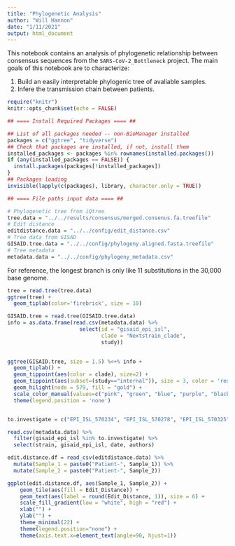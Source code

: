 ```yaml
---
title: "Phylogenetic Analysis"
author: "Will Hannon"
date: "1/11/2021"
output: html_document
---
```


This notebook contains an analysis of phylogenetic relationship between consensus sequences from the `SARS-CoV-2_Bottleneck` project. The main goals of this notebook are to characterize: 

1. Build an easily interpretable phylogenic tree of avaliable samples.
2. Infere the transmission chain between patients.  

```r
require("knitr")
knitr::opts_chunk$set(echo = FALSE)
```

```r

## ==== Install Required Packages ==== ##

## List of all packages needed -- non-BioManager installed
packages = c("ggtree", "tidyverse")
## Check that packages are installed, if not, install them
installed_packages <- packages %in% rownames(installed.packages())
if (any(installed_packages == FALSE)) {
  install.packages(packages[!installed_packages])
}
## Packages loading
invisible(lapply(c(packages), library, character.only = TRUE))

```

```r

## ==== File paths input data ==== ##

# Phylogenetic tree from iQtree
tree.data = "../../results/consensus/merged.consenus.fa.treefile"
# Edit distance
editdistance.data = "../../config/edit_distance.csv"
# Tree data from GISAD
GISAID.tree.data = "../../config/phylogeny.aligned.fasta.treefile"
# Tree metadata 
metadata.data = "../../config/phylogeny_metadata.csv"

```

For reference, the longest branch is only like 11 substitutions in the 30,000 base genome. 

```r

tree = read.tree(tree.data)
ggtree(tree) + 
  geom_tiplab(color='firebrick', size = 10) 

```

```r


GISAID.tree = read.tree(GISAID.tree.data)
info = as.data.frame(read.csv(metadata.data) %>% 
                       select(id = "gisaid_epi_isl",
                              clade = "Nextstrain_clade", 
                              study))

 
ggtree(GISAID.tree, size = 1.5) %<+% info +
  geom_tiplab() +
  geom_tippoint(aes(color = clade), size=2) +
  geom_tippoint(aes(subset=(study=="internal")), size = 3, color = 'red') + 
  geom_hilight(node = 579, fill = "gold") +
  scale_color_manual(values=c("pink", "green", "blue", "purple", "black", "orange"))  + 
  theme(legend.position = 'none')


to.investigate = c("EPI_ISL_570234", "EPI_ISL_570278", "EPI_ISL_570325", "EPI_ISL_570326", "EPI_ISL_570328")

read.csv(metadata.data) %>%  
  filter(gisaid_epi_isl %in% to.investigate) %>% 
  select(strain, gisaid_epi_isl, date, authors)


```


```r

edit.distance.df = read_csv(editdistance.data) %>% 
  mutate(Sample_1 = paste0("Patient-", Sample_1)) %>% 
  mutate(Sample_2 = paste0("Patient-", Sample_2))

ggplot(edit.distance.df, aes(Sample_1, Sample_2)) +
    geom_tile(aes(fill = Edit_Distance)) + 
    geom_text(aes(label = round(Edit_Distance, 1)), size = 6) +
    scale_fill_gradient(low = "white", high = "red") +
    xlab("") +
    ylab("") +
    theme_minimal(22) +
    theme(legend.position="none") +
    theme(axis.text.x=element_text(angle=90, hjust=1)) 
    

```

